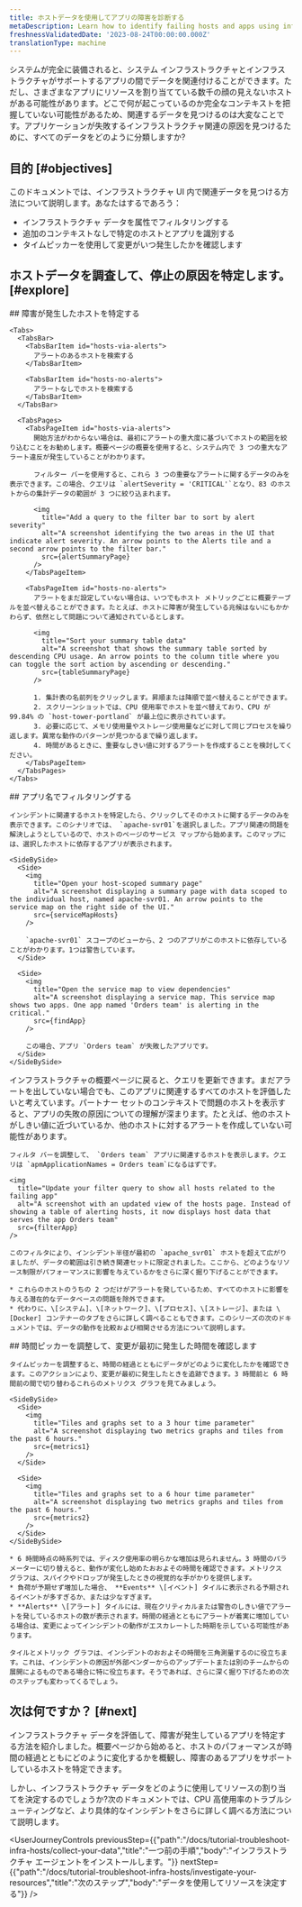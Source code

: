 ```yaml
---
title: ホストデータを使用してアプリの障害を診断する
metaDescription: Learn how to identify failing hosts and apps using infrastructure data.
freshnessValidatedDate: '2023-08-24T00:00:00.000Z'
translationType: machine
---
```











システムが完全に装備されると、システム インフラストラクチャとインフラストラクチャがサポートするアプリの間でデータを関連付けることができます。ただし、さまざまなアプリにリソースを割り当てている数千の顔の見えないホストがある可能性があります。どこで何が起こっているのか完全なコンテキストを把握していない可能性があるため、関連するデータを見つけるのは大変なことです。アプリケーションが失敗するインフラストラクチャ関連の原因を見つけるために、すべてのデータをどのように分類しますか?

## 目的 [#objectives]

このドキュメントでは、インフラストラクチャ UI 内で関連データを見つける方法について説明します。あなたはするであろう：

* インフラストラクチャ データを属性でフィルタリングする
* 追加のコンテキストなしで特定のホストとアプリを識別する
* タイムピッカーを使用して変更がいつ発生したかを確認します

## ホストデータを調査して、停止の原因を特定します。 [#explore]

<Steps>
  <Step>
    ## 障害が発生したホストを特定する

    <Tabs>
      <TabsBar>
        <TabsBarItem id="hosts-via-alerts">
          アラートのあるホストを検索する
        </TabsBarItem>

        <TabsBarItem id="hosts-no-alerts">
          アラートなしでホストを検索する
        </TabsBarItem>
      </TabsBar>

      <TabsPages>
        <TabsPageItem id="hosts-via-alerts">
          開始方法がわからない場合は、最初にアラートの重大度に基づいてホストの範囲を絞り込むことをお勧めします。概要ページの概要を使用すると、システム内で 3 つの重大なアラート違反が発生していることがわかります。

          フィルター バーを使用すると、これら 3 つの重要なアラートに関するデータのみを表示できます。この場合、クエリは `alertSeverity = 'CRITICAL'`となり、83 のホストからの集計データの範囲が 3 つに絞り込まれます。

          <img
            title="Add a query to the filter bar to sort by alert severity"
            alt="A screenshot identifying the two areas in the UI that indicate alert severity. An arrow points to the Alerts tile and a second arrow points to the filter bar."
            src={alertSummaryPage}
          />
        </TabsPageItem>

        <TabsPageItem id="hosts-no-alerts">
          アラートをまだ設定していない場合は、いつでもホスト メトリックごとに概要テーブルを並べ替えることができます。たとえば、ホストに障害が発生している兆候はないにもかかわらず、依然として問題について通知されているとします。

          <img
            title="Sort your summary table data"
            alt="A screenshot that shows the summary table sorted by descending CPU usage. An arrow points to the column title where you can toggle the sort action by ascending or descending."
            src={tableSummaryPage}
          />

          1. 集計表の名前列をクリックします。昇順または降順で並べ替えることができます。
          2. スクリーンショットでは、CPU 使用率でホストを並べ替えており、CPU が 99.84% の `host-tower-portland` が最上位に表示されています。
          3. 必要に応じて、メモリ使用量やストレージ使用量などに対して同じプロセスを繰り返します。異常な動作のパターンが見つかるまで繰り返します。
          4. 時間があるときに、重要なしきい値に対するアラートを作成することを検討してください。
        </TabsPageItem>
      </TabsPages>
    </Tabs>
  </Step>

  <Step>
    ## アプリ名でフィルタリングする

    インシデントに関連するホストを特定したら、クリックしてそのホストに関するデータのみを表示できます。このシナリオでは、 `apache-svr01`を選択しました。アプリ関連の問題を解決しようとしているので、ホストのページのサービス マップから始めます。このマップには、選択したホストに依存するアプリが表示されます。

    <SideBySide>
      <Side>
        <img
          title="Open your host-scoped summary page"
          alt="A screenshot displaying a summary page with data scoped to the individual host, named apache-svr01. An arrow points to the service map on the right side of the UI."
          src={serviceMapHosts}
        />

        `apache-svr01` スコープのビューから、2 つのアプリがこのホストに依存していることがわかります。1つは警告しています。
      </Side>

      <Side>
        <img
          title="Open the service map to view dependencies"
          alt="A screenshot displaying a service map. This service map shows two apps. One app named 'Orders team' is alerting in the critical."
          src={findApp}
        />

        この場合、アプリ `Orders team` が失敗したアプリです。
      </Side>
    </SideBySide>
  </Step>

  <Step>
    インフラストラクチャの概要ページに戻ると、クエリを更新できます。まだアラートを出していない場合でも、このアプリに関連するすべてのホストを評価したいと考えています。パートナー セットのコンテキストで問題のホストを表示すると、アプリの失敗の原因についての理解が深まります。たとえば、他のホストがしきい値に近づいているか、他のホストに対するアラートを作成していない可能性があります。

    フィルタ バーを調整して、 `Orders team` アプリに関連するホストを表示します。クエリは `apmApplicationNames = Orders team`になるはずです。

    <img
      title="Update your filter query to show all hosts related to the failing app"
      alt="A screenshot with an updated view of the hosts page. Instead of showing a table of alerting hosts, it now displays host data that serves the app Orders team"
      src={filterApp}
    />

    このフィルタにより、インシデント半径が最初の `apache_svr01` ホストを超えて広がりましたが、データの範囲は引き続き関連セットに限定されました。ここから、どのようなリソース制限がパフォーマンスに影響を与えているかをさらに深く掘り下げることができます。

    * これらのホストのうちの 2 つだけがアラートを発しているため、すべてのホストに影響を与える潜在的なデータベースの問題を除外できます。
    * 代わりに、\[システム]、\[ネットワーク]、\[プロセス]、\[ストレージ]、または \[Docker] コンテナーのタブをさらに詳しく調べることもできます。このシリーズの次のドキュメントでは、データの動作を比較および相関させる方法について説明します。
  </Step>

  <Step>
    ## 時間ピッカーを調整して、変更が最初に発生した時間を確認します

    タイムピッカーを調整すると、時間の経過とともにデータがどのように変化したかを確認できます。このアクションにより、変更が最初に発生したときを追跡できます。3 時間前と 6 時間前の間で切り替わるこれらのメトリクス グラフを見てみましょう。

    <SideBySide>
      <Side>
        <img
          title="Tiles and graphs set to a 3 hour time parameter"
          alt="A screenshot displaying two metrics graphs and tiles from the past 6 hours."
          src={metrics1}
        />
      </Side>

      <Side>
        <img
          title="Tiles and graphs set to a 6 hour time parameter"
          alt="A screenshot displaying two metrics graphs and tiles from the past 6 hours."
          src={metrics2}
        />
      </Side>
    </SideBySide>

    * 6 時間時点の時系列では、ディスク使用率の明らかな増加は見られません。3 時間のパラメーターに切り替えると、動作が変化し始めたおおよその時間を確認できます。メトリクス グラフは、スパイクやドロップが発生したときの視覚的な手がかりを提供します。
    * 負荷が予期せず増加した場合、 **Events** \[イベント] タイルに表示される予期されるイベントが多すぎるか、または少なすぎます。
    * **Alerts** \[アラート] タイルには、現在クリティカルまたは警告のしきい値でアラートを発しているホストの数が表示されます。時間の経過とともにアラートが着実に増加している場合は、変更によってインシデントの動作がエスカレートした時期を示している可能性があります。

    タイルとメトリック グラフは、インシデントのおおよその時間を三角測量するのに役立ちます。これは、インシデントの原因が外部ベンダーからのアップデートまたは別のチームからの展開によるものである場合に特に役立ちます。そうであれば、さらに深く掘り下げるための次のステップも変わってくるでしょう。
  </Step>
</Steps>

## 次は何ですか？ [#next]

インフラストラクチャ データを評価して、障害が発生しているアプリを特定する方法を紹介しました。概要ページから始めると、ホストのパフォーマンスが時間の経過とともにどのように変化するかを概観し、障害のあるアプリをサポートしているホストを特定できます。

しかし、インフラストラクチャ データをどのように使用してリソースの割り当てを決定するのでしょうか?次のドキュメントでは、CPU 高使用率のトラブルシューティングなど、より具体的なインシデントをさらに詳しく調べる方法について説明します。

<UserJourneyControls
  previousStep={{"path":"/docs/tutorial-troubleshoot-infra-hosts/collect-your-data","title":"一つ前の手順","body":"インフラストラクチャ エージェントをインストールします。"}}
  nextStep={{"path":"/docs/tutorial-troubleshoot-infra-hosts/investigate-your-resources","title":"次のステップ","body":"データを使用してリソースを決定する"}}
/>